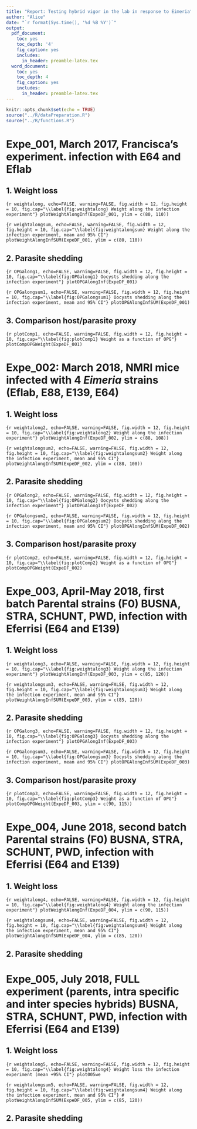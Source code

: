 ```yaml
---
title: "Report: Testing hybrid vigor in the lab in response to Eimeria"
author: "Alice"
date: "`r format(Sys.time(), '%d %B %Y')`"
output:
  pdf_document:
    toc: yes
    toc_depth: '4'
    fig_caption: yes        
    includes:  
      in_header: preamble-latex.tex
  word_document:
    toc: yes
    toc_depth: 4
    fig_caption: yes        
    includes:  
      in_header: preamble-latex.tex
---
```


```r
knitr::opts_chunk$set(echo = TRUE)
source("../R/dataPreparation.R")
source("../R/functions.R")
```

# Expe_001, March 2017, Francisca's experiment. infection with E64 and Eflab

## 1. Weight loss
```{r weightalong, echo=FALSE, warning=FALSE, fig.width = 12, fig.height = 10, fig.cap="\\label{fig:weightalong} Weight along the infection experiment"}
plotWeightAlongInf(ExpeDF_001, ylim = c(80, 110))
```

```{r weightalongsum, echo=FALSE, warning=FALSE, fig.width = 12, fig.height = 10, fig.cap="\\label{fig:weightalongsum} Weight along the infection experiment, mean and 95% CI"}
plotWeightAlongInfSUM(ExpeDF_001, ylim = c(80, 110))
```

## 2. Parasite shedding

```{r OPGalong1, echo=FALSE, warning=FALSE, fig.width = 12, fig.height = 10, fig.cap="\\label{fig:OPGalong1} Oocysts shedding along the infection experiment"}
plotOPGAlongInf(ExpeDF_001)
```

```{r OPGalongsum1, echo=FALSE, warning=FALSE, fig.width = 12, fig.height = 10, fig.cap="\\label{fig:OPGalongsum1} Oocysts shedding along the infection experiment, mean and 95% CI"}
plotOPGAlongInfSUM(ExpeDF_001)
```

## 3. Comparison host/parasite proxy

```{r plotComp1, echo=FALSE, warning=FALSE, fig.width = 12, fig.height = 10, fig.cap="\\label{fig:plotComp1} Weight as a function of OPG"}
plotCompOPGWeight(ExpeDF_001)
```

# Expe_002: March 2018, NMRI mice infected with 4 *Eimeria* strains (Eflab, E88, E139, E64)

## 1. Weight loss
```{r weightalong2, echo=FALSE, warning=FALSE, fig.width = 12, fig.height = 10, fig.cap="\\label{fig:weightalong2} Weight along the infection experiment"}
plotWeightAlongInf(ExpeDF_002, ylim = c(88, 108))
```

```{r weightalongsum2, echo=FALSE, warning=FALSE, fig.width = 12, fig.height = 10, fig.cap="\\label{fig:weightalongsum2} Weight along the infection experiment, mean and 95% CI"}
plotWeightAlongInfSUM(ExpeDF_002, ylim = c(88, 108))
```

## 2. Parasite shedding

```{r OPGalong2, echo=FALSE, warning=FALSE, fig.width = 12, fig.height = 10, fig.cap="\\label{fig:OPGalong2} Oocysts shedding along the infection experiment"}
plotOPGAlongInf(ExpeDF_002)
```

```{r OPGalongsum2, echo=FALSE, warning=FALSE, fig.width = 12, fig.height = 10, fig.cap="\\label{fig:OPGalongsum2} Oocysts shedding along the infection experiment, mean and 95% CI"}
plotOPGAlongInfSUM(ExpeDF_002)
```

## 3. Comparison host/parasite proxy

```{r plotComp2, echo=FALSE, warning=FALSE, fig.width = 12, fig.height = 10, fig.cap="\\label{fig:plotComp2} Weight as a function of OPG"}
plotCompOPGWeight(ExpeDF_002)
```

# Expe_003, April-May 2018, first batch Parental strains (F0) BUSNA, STRA, SCHUNT, PWD, infection with Eferrisi (E64 and E139)

## 1. Weight loss

```{r weightalong3, echo=FALSE, warning=FALSE, fig.width = 12, fig.height = 10, fig.cap="\\label{fig:weightalong3} Weight along the infection experiment"}
plotWeightAlongInf(ExpeDF_003, ylim = c(85, 120))
```

```{r weightalongsum3, echo=FALSE, warning=FALSE, fig.width = 12, fig.height = 10, fig.cap="\\label{fig:weightalongsum3} Weight along the infection experiment, mean and 95% CI"}
plotWeightAlongInfSUM(ExpeDF_003, ylim = c(85, 120))
```

## 2. Parasite shedding

```{r OPGalong3, echo=FALSE, warning=FALSE, fig.width = 12, fig.height = 10, fig.cap="\\label{fig:OPGalong3} Oocysts shedding along the infection experiment"}
plotOPGAlongInf(ExpeDF_003)
```

```{r OPGalongsum3, echo=FALSE, warning=FALSE, fig.width = 12, fig.height = 10, fig.cap="\\label{fig:OPGalongsum3} Oocysts shedding along the infection experiment, mean and 95% CI"}
plotOPGAlongInfSUM(ExpeDF_003)
```

## 3. Comparison host/parasite proxy

```{r plotComp3, echo=FALSE, warning=FALSE, fig.width = 12, fig.height = 10, fig.cap="\\label{fig:plotComp3} Weight as a function of OPG"}
plotCompOPGWeight(ExpeDF_003, ylim = c(90, 115))
```

# Expe_004, June 2018, second batch Parental strains (F0) BUSNA, STRA, SCHUNT, PWD, infection with Eferrisi (E64 and E139)

## 1. Weight loss

```{r weightalong4, echo=FALSE, warning=FALSE, fig.width = 12, fig.height = 10, fig.cap="\\label{fig:weightalong4} Weight along the infection experiment"}
plotWeightAlongInf(ExpeDF_004, ylim = c(90, 115))
```

```{r weightalongsum4, echo=FALSE, warning=FALSE, fig.width = 12, fig.height = 10, fig.cap="\\label{fig:weightalongsum4} Weight along the infection experiment, mean and 95% CI"}
plotWeightAlongInfSUM(ExpeDF_004, ylim = c(85, 120))
```

## 2. Parasite shedding


# Expe_005, July 2018, FULL experiment (parents, intra specific and inter species hybrids) BUSNA, STRA, SCHUNT, PWD, infection with Eferrisi (E64 and E139)

## 1. Weight loss

```{r weightalong5, echo=FALSE, warning=FALSE, fig.width = 12, fig.height = 10, fig.cap="\\label{fig:weightalong4} Weight loss the infection experiment (mean +95% CI"}
plot005we
```

```{r weightalongsum5, echo=FALSE, warning=FALSE, fig.width = 12, fig.height = 10, fig.cap="\\label{fig:weightalongsum4} Weight along the infection experiment, mean and 95% CI"}
# plotWeightAlongInfSUM(ExpeDF_005, ylim = c(85, 120))
```

## 2. Parasite shedding

